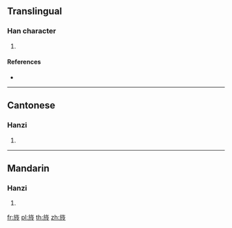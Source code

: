 {{character info/new}}
==Translingual==

===Han character===
{{Han char|rn=70|rad=方|as=07|sn=11|four=08237|canj=YSOOI|ids=⿸⿰方𠂉令}}

# {{defn|Han|sort=方07}}

====References====
* {{Han ref|kx=0484.010|dkj=13659|dj=0846.010|hdz=32181.020|uh=65CD|ud=26061|bh=D5A8|bd=54696}}

----

==Cantonese==

===Hanzi===
{{yue-hanzi|jyut=[[zing1]]|y=jing1}}

# {{defn|lang=yue|sort=方07}}

----

==Mandarin==

===Hanzi===
{{cmn-hanzi|pin=[[jīng]] ([[jing1]])|wg=ching<sup>1</sup>}}

# {{defn|lang=cmn|sort=方07}}

[[fr:旍]]
[[pl:旍]]
[[th:旍]]
[[zh:旍]]